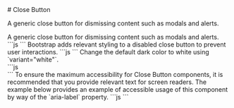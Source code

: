 
<GithubSource name="CloseButtonDocs.mdx" />
# Close Button

<p class="lead">
  A generic close button for dismissing content such as modals and
          alerts.
</p>

<div class="row gy-5 pt-3">
  <Example title="Example">
    <Example.Intro>
      A generic close button for dismissing content such as modals and alerts.
    </Example.Intro>
    <Example.Preview>
      <CloseButton />
    </Example.Preview>
    <Example.Code>
      ```js
      <CloseButton />
      ```
    </Example.Code>
  </Example>

  <Example title="Disabled state">
    <Example.Intro>
      Bootstrap adds relevant styling to a disabled close button to prevent user interactions.
    </Example.Intro>
    <Example.Preview>
      <CloseButton disabled />
    </Example.Preview>
    <Example.Code>
      ```js
      <CloseButton disabled />
      ```
    </Example.Code>
  </Example>

  <Example title="Variants">
    <Example.Intro>
      Change the default dark color to white using `variant="white"`.
    </Example.Intro>
    <Example.Preview>
      <div className="bg-dark p-3">
        <CloseButton variant="white" />
        <CloseButton variant="white" disabled />
      </div>
    </Example.Preview>
    <Example.Code>
      ```js
      <div className="bg-dark p-3">
        <CloseButton variant="white" />
        <CloseButton variant="white" disabled />
      </div>
      ```
    </Example.Code>
  </Example>

  <Example title="Accessibility">
    <Example.Intro>
      To ensure the maximum accessibility for Close Button components, it is recommended that you provide relevant text for screen readers. The example below provides an example of accessible usage of this component by way of the `aria-label` property.
    </Example.Intro>
    <Example.Preview>
      <CloseButton aria-label="Hide" />
    </Example.Preview>
    <Example.Code>
      ```js
      <CloseButton aria-label="Hide" />
      ```
    </Example.Code>
  </Example>

  <CloseButtonApi />
</div>
